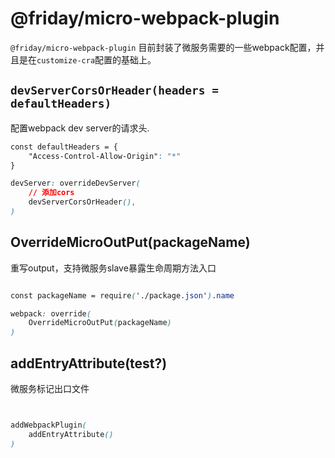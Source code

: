
<Meta title="Documentation/Friday webpack plugin" />

# @friday/micro-webpack-plugin

`@friday/micro-webpack-plugin` 目前封装了微服务需要的一些webpack配置，并且是在`customize-cra`配置的基础上。



## `devServerCorsOrHeader(headers = defaultHeaders)` 


配置webpack dev server的请求头.

```css dark
const defaultHeaders = {
	"Access-Control-Allow-Origin": "*"
}

devServer: overrideDevServer(
	// 添加cors
	devServerCorsOrHeader(),
)

```

## OverrideMicroOutPut(packageName)
重写output，支持微服务slave暴露生命周期方法入口

```css dark

const packageName = require('./package.json').name

webpack: override(
	OverrideMicroOutPut(packageName)
)
```
## addEntryAttribute(test?)

微服务标记出口文件 

```css dark


addWebpackPlugin(
	addEntryAttribute()
)

```




